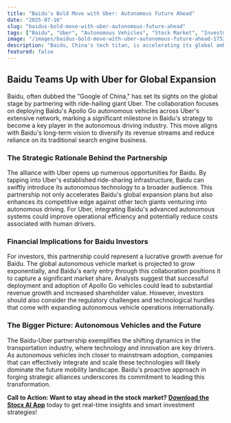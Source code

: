```yaml
---
title: "Baidu's Bold Move with Uber: Autonomous Future Ahead"
date: "2025-07-16"
slug: "baidus-bold-move-with-uber-autonomous-future-ahead"
tags: ["Baidu", "Uber", "Autonomous Vehicles", "Stock Market", "Investment"]
image: "/images/baidus-bold-move-with-uber-autonomous-future-ahead-1752688747026.png"
description: "Baidu, China's tech titan, is accelerating its global ambitions by partnering with Uber to deploy its Apollo Go autonomous vehicles worldwide. This strategic collaboration promises to position Baidu at the forefront of the autonomous driving revolution, leveraging Uber's expansive ride-sharing network to penetrate international markets. The alliance signals a significant opportunity for Baidu to enhance its technological prowess and expand its footprint beyond China. Investors are optimistic about the potential revenue streams and technological advancements that this partnership could unlock, making Baidu a stock to watch in the evolving autonomous vehicle landscape."
featured: false
---
```


## Baidu Teams Up with Uber for Global Expansion

Baidu, often dubbed the "Google of China," has set its sights on the global stage by partnering with ride-hailing giant Uber. The collaboration focuses on deploying Baidu's Apollo Go autonomous vehicles across Uber's extensive network, marking a significant milestone in Baidu's strategy to become a key player in the autonomous driving industry. This move aligns with Baidu's long-term vision to diversify its revenue streams and reduce reliance on its traditional search engine business.

### The Strategic Rationale Behind the Partnership

The alliance with Uber opens up numerous opportunities for Baidu. By tapping into Uber's established ride-sharing infrastructure, Baidu can swiftly introduce its autonomous technology to a broader audience. This partnership not only accelerates Baidu's global expansion plans but also enhances its competitive edge against other tech giants venturing into autonomous driving. For Uber, integrating Baidu's advanced autonomous systems could improve operational efficiency and potentially reduce costs associated with human drivers.

### Financial Implications for Baidu Investors

For investors, this partnership could represent a lucrative growth avenue for Baidu. The global autonomous vehicle market is projected to grow exponentially, and Baidu's early entry through this collaboration positions it to capture a significant market share. Analysts suggest that successful deployment and adoption of Apollo Go vehicles could lead to substantial revenue growth and increased shareholder value. However, investors should also consider the regulatory challenges and technological hurdles that come with expanding autonomous vehicle operations internationally.

### The Bigger Picture: Autonomous Vehicles and the Future

The Baidu-Uber partnership exemplifies the shifting dynamics in the transportation industry, where technology and innovation are key drivers. As autonomous vehicles inch closer to mainstream adoption, companies that can effectively integrate and scale these technologies will likely dominate the future mobility landscape. Baidu's proactive approach in forging strategic alliances underscores its commitment to leading this transformation.

**Call to Action: Want to stay ahead in the stock market?** [**Download the Stocx AI App**](https://stocx.co) today to get real-time insights and smart investment strategies!
